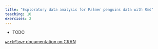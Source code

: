 ```yaml
---
title: "Exploratory data analysis for Palmer penguins data with Rmd"
teaching: 10
exercises: 2
---
```


:::::::::::::::::::::::::::::::::::::: questions 


- TODO

::::::::::::::::::::::::::::::::::::::::::::::::

::::::::::::::::::::::::::::::::::::: objectives



::::::::::::::::::::::::::::::::::::::::::::::::




[`workflowr` documentation on CRAN](https://cran.r-project.org/web/packages/workflowr/vignettes/wflow-01-getting-started.html#deploy-the-website)



